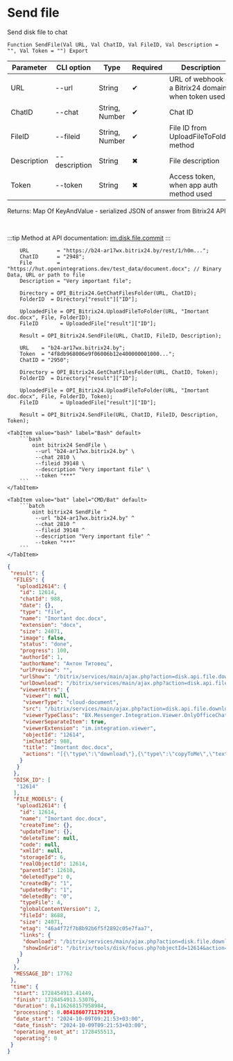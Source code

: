 ﻿---
sidebar_position: 5
description: Send file and other functions to work with Bitrix24 in the Open Integration Package, a free open-source integration library for 1C:Enterprise 8, OneScript and CLI
keywords: [1C, 1С, 1С:Enterprise, 1С:Enterprise 8.3, API, Integration, Services, Exchange, OneScript, CLI, Bitrix24]
---


# Send file
 Send disk file to chat



`Function SendFile(Val URL, Val ChatID, Val FileID, Val Description = "", Val Token = "") Export`

  | Parameter | CLI option | Type | Required | Description |
  |-|-|-|-|-|
  | URL | --url | String | &#x2714; | URL of webhook or a Bitrix24 domain, when token used |
  | ChatID | --chat | String, Number | &#x2714; | Chat ID |
  | FileID | --fileid | String, Number | &#x2714; | File ID from UploadFileToFolder method |
  | Description | --description | String | &#x2716; | File description |
  | Token | --token | String | &#x2716; | Access token, when app auth method used |

  
  Returns:  Map Of KeyAndValue - serialized JSON of answer from Bitrix24 API

<br/>

:::tip
Method at API documentation: [im.disk.file.commit](https://dev.1c-bitrix.ru/learning/course/index.php?COURSE_ID=93&LESSON_ID=11485)
:::
<br/>



```bsl title="1C:Enterprise/OneScript code example"
    URL         = "https://b24-ar17wx.bitrix24.by/rest/1/h0m...";
    ChatID      = "2948";
    File        = "https://hut.openintegrations.dev/test_data/document.docx"; // Binary Data, URL or path to file
    Description = "Very important file";

    Directory = OPI_Bitrix24.GetChatFilesFolder(URL, ChatID);
    FolderID  = Directory["result"]["ID"];

    UploadedFile = OPI_Bitrix24.UploadFileToFolder(URL, "Imortant doc.docx", File, FolderID);
    FileID       = UploadedFile["result"]["ID"];

    Result = OPI_Bitrix24.SendFile(URL, ChatID, FileID, Description);

    URL    = "b24-ar17wx.bitrix24.by";
    Token  = "4f8db968006e9f06006b12e400000001000...";
    ChatID = "2950";

    Directory = OPI_Bitrix24.GetChatFilesFolder(URL, ChatID, Token);
    FolderID  = Directory["result"]["ID"];

    UploadedFile = OPI_Bitrix24.UploadFileToFolder(URL, "Imortant doc.docx", File, FolderID, Token);
    FileID       = UploadedFile["result"]["ID"];

    Result = OPI_Bitrix24.SendFile(URL, ChatID, FileID, Description, Token);
```
 

 <Tabs>
  
    <TabItem value="bash" label="Bash" default>
        ```bash
            oint bitrix24 SendFile \
             --url "b24-ar17wx.bitrix24.by" \
             --chat 2810 \
             --fileid 39148 \
             --description "Very important file" \
             --token "***"
        ```
    </TabItem>
  
    <TabItem value="bat" label="CMD/Bat" default>
        ```batch
            oint bitrix24 SendFile ^
             --url "b24-ar17wx.bitrix24.by" ^
             --chat 2810 ^
             --fileid 39148 ^
             --description "Very important file" ^
             --token "***"
        ```
    </TabItem>
</Tabs>


```json title="Result"
{
 "result": {
  "FILES": {
   "upload12614": {
    "id": 12614,
    "chatId": 988,
    "date": {},
    "type": "file",
    "name": "Imortant doc.docx",
    "extension": "docx",
    "size": 24071,
    "image": false,
    "status": "done",
    "progress": 100,
    "authorId": 1,
    "authorName": "Антон Титовец",
    "urlPreview": "",
    "urlShow": "/bitrix/services/main/ajax.php?action=disk.api.file.download&SITE_ID=s1&humanRE=1&fileId=12614&fileName=Imortant%20doc.docx",
    "urlDownload": "/bitrix/services/main/ajax.php?action=disk.api.file.download&SITE_ID=s1&humanRE=1&fileId=12614&fileName=Imortant%20doc.docx",
    "viewerAttrs": {
     "viewer": null,
     "viewerType": "cloud-document",
     "src": "/bitrix/services/main/ajax.php?action=disk.api.file.download&SITE_ID=s1&humanRE=1&fileId=12614&fileName=Imortant%20doc.docx",
     "viewerTypeClass": "BX.Messenger.Integration.Viewer.OnlyOfficeChatItem",
     "viewerSeparateItem": true,
     "viewerExtension": "im.integration.viewer",
     "objectId": "12614",
     "imChatId": 988,
     "title": "Imortant doc.docx",
     "actions": "[{\"type\":\"download\"},{\"type\":\"copyToMe\",\"text\":\"Сохранить на Битрикс24 Диск\",\"action\":\"BXIM.disk.saveToDiskAction\",\"params\":{\"fileId\":\"12614\"},\"extension\":\"disk.viewer.actions\",\"buttonIconClass\":\"ui-btn-icon-cloud\"}]"
    }
   }
  },
  "DISK_ID": [
   "12614"
  ],
  "FILE_MODELS": {
   "upload12614": {
    "id": 12614,
    "name": "Imortant doc.docx",
    "createTime": {},
    "updateTime": {},
    "deleteTime": null,
    "code": null,
    "xmlId": null,
    "storageId": 6,
    "realObjectId": 12614,
    "parentId": 12610,
    "deletedType": 0,
    "createdBy": "1",
    "updatedBy": "1",
    "deletedBy": "0",
    "typeFile": 4,
    "globalContentVersion": 2,
    "fileId": 8688,
    "size": 24071,
    "etag": "46a4f72f7b8b92b6f5f2892c05e7faa7",
    "links": {
     "download": "/bitrix/services/main/ajax.php?action=disk.file.download&SITE_ID=s1&fileId=12614",
     "showInGrid": "/bitrix/tools/disk/focus.php?objectId=12614&action=showObjectInGrid&ncc=1"
    }
   }
  },
  "MESSAGE_ID": 17762
 },
 "time": {
  "start": 1728454913.41449,
  "finish": 1728454913.53076,
  "duration": 0.116268157958984,
  "processing": 0.0841860771179199,
  "date_start": "2024-10-09T09:21:53+03:00",
  "date_finish": "2024-10-09T09:21:53+03:00",
  "operating_reset_at": 1728455513,
  "operating": 0
 }
}
```
